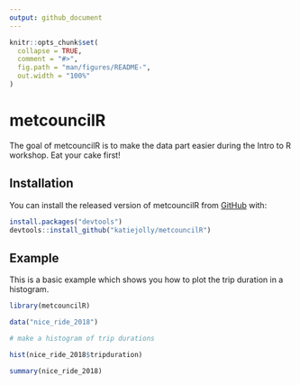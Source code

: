 ```yaml
---
output: github_document
---
```


<!-- README.md is generated from README.Rmd. Please edit that file -->

```r
knitr::opts_chunk$set(
  collapse = TRUE,
  comment = "#>",
  fig.path = "man/figures/README-",
  out.width = "100%"
)
```
# metcouncilR

<!-- badges: start -->
<!-- badges: end -->

The goal of metcouncilR is to make the data part easier during the Intro to R workshop. Eat your cake first!

## Installation

You can install the released version of metcouncilR from [GitHub](https://github.com/) with:

``` r
install.packages("devtools")
devtools::install_github("katiejolly/metcouncilR")
```

## Example

This is a basic example which shows you how to plot the trip duration in a histogram.

```r
library(metcouncilR)

data("nice_ride_2018")

# make a histogram of trip durations

hist(nice_ride_2018$tripduration)
```



```r
summary(nice_ride_2018)
```


